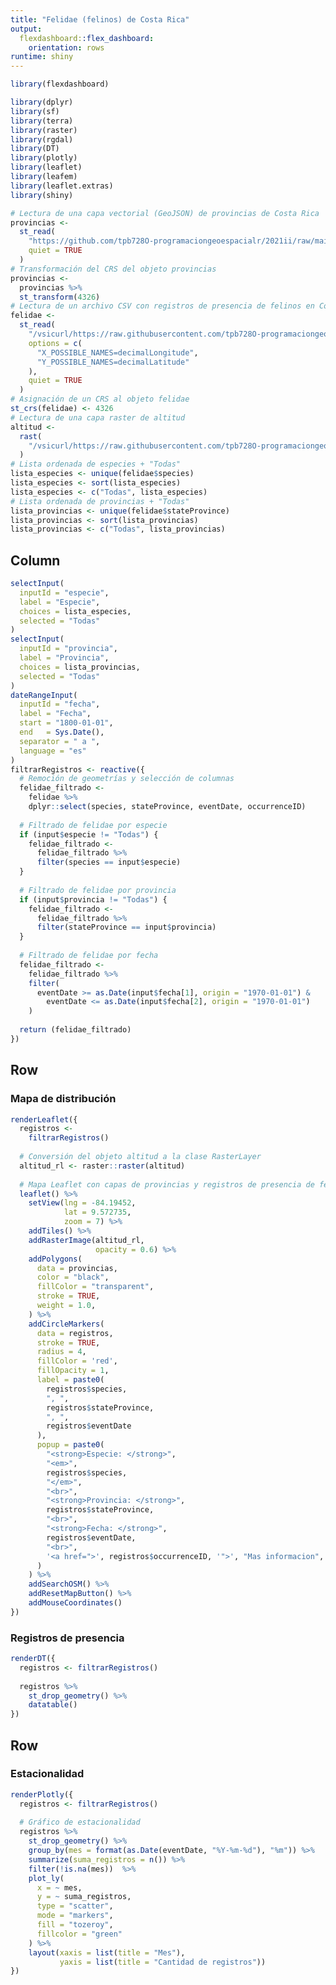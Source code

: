 ```yaml
---
title: "Felidae (felinos) de Costa Rica"
output: 
  flexdashboard::flex_dashboard:
    orientation: rows
runtime: shiny    
---
```


```r
library(flexdashboard)
```

```r
library(dplyr)
library(sf)
library(terra)
library(raster)
library(rgdal)
library(DT)
library(plotly)
library(leaflet)
library(leafem)
library(leaflet.extras)
library(shiny)
```

```r
# Lectura de una capa vectorial (GeoJSON) de provincias de Costa Rica
provincias <-
  st_read(
    "https://github.com/tpb728O-programaciongeoespacialr/2021ii/raw/main/datos/ign/delimitacion-territorial-administrativa/provincias-simplificadas_100m.geojson",
    quiet = TRUE
  )
# Transformación del CRS del objeto provincias
provincias <-
  provincias %>%
  st_transform(4326)
# Lectura de un archivo CSV con registros de presencia de felinos en Costa Rica
felidae <-
  st_read(
    "/vsicurl/https://raw.githubusercontent.com/tpb728O-programaciongeoespacialr/2021ii/main/datos/gbif/felidae.csv",
    options = c(
      "X_POSSIBLE_NAMES=decimalLongitude",
      "Y_POSSIBLE_NAMES=decimalLatitude"
    ),
    quiet = TRUE
  )
# Asignación de un CRS al objeto felidae
st_crs(felidae) <- 4326
# Lectura de una capa raster de altitud
altitud <-
  rast(
    "/vsicurl/https://raw.githubusercontent.com/tpb728O-programaciongeoespacialr/2021ii/master/datos/worldclim/altitud.tif"
  )
# Lista ordenada de especies + "Todas"
lista_especies <- unique(felidae$species)
lista_especies <- sort(lista_especies)
lista_especies <- c("Todas", lista_especies)
# Lista ordenada de provincias + "Todas"
lista_provincias <- unique(felidae$stateProvince)
lista_provincias <- sort(lista_provincias)
lista_provincias <- c("Todas", lista_provincias)
```

Column {.sidebar}
-----------------------------------------------------------------------

```r
selectInput(
  inputId = "especie",
  label = "Especie",
  choices = lista_especies,
  selected = "Todas"
)
selectInput(
  inputId = "provincia",
  label = "Provincia",
  choices = lista_provincias,
  selected = "Todas"
)
dateRangeInput(
  inputId = "fecha",
  label = "Fecha",
  start = "1800-01-01",
  end   = Sys.Date(),
  separator = " a ",
  language = "es"
)
filtrarRegistros <- reactive({
  # Remoción de geometrías y selección de columnas
  felidae_filtrado <-
    felidae %>%
    dplyr::select(species, stateProvince, eventDate, occurrenceID)
  
  # Filtrado de felidae por especie
  if (input$especie != "Todas") {
    felidae_filtrado <-
      felidae_filtrado %>%
      filter(species == input$especie)
  }
  
  # Filtrado de felidae por provincia
  if (input$provincia != "Todas") {
    felidae_filtrado <-
      felidae_filtrado %>%
      filter(stateProvince == input$provincia)
  }
  
  # Filtrado de felidae por fecha
  felidae_filtrado <-
    felidae_filtrado %>%
    filter(
      eventDate >= as.Date(input$fecha[1], origin = "1970-01-01") &
        eventDate <= as.Date(input$fecha[2], origin = "1970-01-01")
    )
  
  return (felidae_filtrado)
})
```

Row
-----------------------------------------------------------------------

### Mapa de distribución

```r
renderLeaflet({
  registros <-
    filtrarRegistros()
  
  # Conversión del objeto altitud a la clase RasterLayer
  altitud_rl <- raster::raster(altitud)
  
  # Mapa Leaflet con capas de provincias y registros de presencia de felinos
  leaflet() %>%
    setView(lng = -84.19452,
            lat = 9.572735,
            zoom = 7) %>%
    addTiles() %>%
    addRasterImage(altitud_rl,
                   opacity = 0.6) %>%
    addPolygons(
      data = provincias,
      color = "black",
      fillColor = "transparent",
      stroke = TRUE,
      weight = 1.0,
    ) %>%
    addCircleMarkers(
      data = registros,
      stroke = TRUE,
      radius = 4,
      fillColor = 'red',
      fillOpacity = 1,
      label = paste0(
        registros$species,
        ", ",
        registros$stateProvince,
        ", ",
        registros$eventDate
      ),
      popup = paste0(
        "<strong>Especie: </strong>",
        "<em>",
        registros$species,
        "</em>",
        "<br>",
        "<strong>Provincia: </strong>",
        registros$stateProvince,
        "<br>",
        "<strong>Fecha: </strong>",
        registros$eventDate,
        "<br>",
        '<a href=">', registros$occurrenceID, '">', "Mas informacion", '</a>'
      )
    ) %>%
    addSearchOSM() %>%
    addResetMapButton() %>%
    addMouseCoordinates()
})
```

### Registros de presencia

```r
renderDT({
  registros <- filtrarRegistros()
  
  registros %>%
    st_drop_geometry() %>%
    datatable()
})
```

Row
-----------------------------------------------------------------------

### Estacionalidad

```r
renderPlotly({
  registros <- filtrarRegistros()
  
  # Gráfico de estacionalidad
  registros %>%
    st_drop_geometry() %>%
    group_by(mes = format(as.Date(eventDate, "%Y-%m-%d"), "%m")) %>%
    summarize(suma_registros = n()) %>%
    filter(!is.na(mes))  %>%
    plot_ly(
      x = ~ mes,
      y = ~ suma_registros,
      type = "scatter",
      mode = "markers",
      fill = "tozeroy",
      fillcolor = "green"
    ) %>%
    layout(xaxis = list(title = "Mes"),
           yaxis = list(title = "Cantidad de registros"))
})
```
